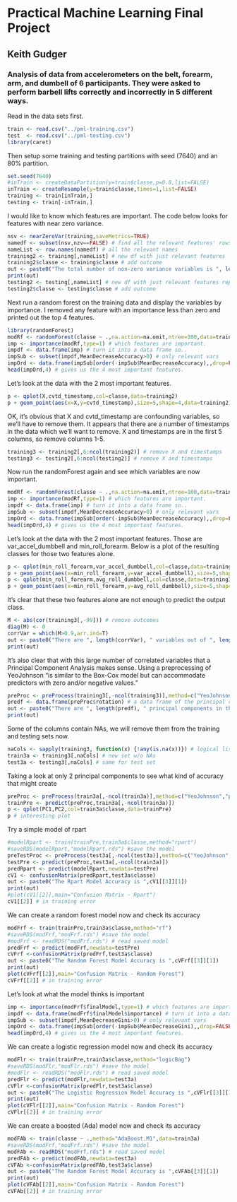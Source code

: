 # Practical Machine Learning Final Project
## Keith Gudger
### Analysis of data from accelerometers on the belt, forearm, arm, and dumbell of 6 participants. They were asked to perform barbell lifts correctly and incorrectly in 5 different ways. 

Read in the data sets first.
```r
train <- read.csv("../pml-training.csv")
test  <- read.csv("../pml-testing.csv")
library(caret)
```
Then setup some training and testing partitions with seed (7640) and an 80% partition.
```r
set.seed(7640)
#inTrain <- createDataPartition(y=train$classe,p=0.8,list=FALSE)
inTrain <- createResample(y=train$classe,times=1,list=FALSE)
training <- train[inTrain,]
testing <- train[-inTrain,]
```
I would like to know which features are important.  The code below looks for features with near zero variance.
```r
nsv <- nearZeroVar(training,saveMetrics=TRUE)
namedf <- subset(nsv,nzv==FALSE) # find all the relevant features' rows
nameList <- row.names(namedf) # all the relevant names
training2 <- training[,nameList] # new df with just relevant features
training2$classe <- training$classe # add outcome
out <- paste0("The total number of non-zero variance variables is ", length(nameList))
print(out)
testing2 <- testing[,nameList] # new df with just relevant features repeated on test set
testing2$classe <- testing$classe # add outcome
```
Next run a random forest on the training data and display the variables by importance.  I removed any feature with an importance less than zero and printed out the top 4 features.
```r
library(randomForest)
modRf <- randomForest(classe ~ .,na.action=na.omit,ntree=100,data=training2,prox=TRUE,importance=TRUE)
imp <- importance(modRf,type=1) # which features are important.
impdf <- data.frame(imp) # turn it into a data frame so..
impSub <- subset(impdf,MeanDecreaseAccuracy>0) # only relevant vars
impOrd <- data.frame(impSub[order(-impSub$MeanDecreaseAccuracy),,drop=FALSE])
head(impOrd,4) # gives us the 4 most important features.
```
Let's look at the data with the 2 most important features.
```r
p <- qplot(X,cvtd_timestamp,col=classe,data=training2)
p + geom_point(aes(x=X,y=cvtd_timestamp),size=5,shape=4,data=training2)
```
OK, it's obvious that X and cvtd_timestamp are confounding variables, so we'll have to remove them.  It appears that there are a number of timestamps in the data which we'll want to remove.  X and timestamps are in the first 5 columns, so remove columns 1-5.
```r
training3 <- training2[,6:ncol(training2)] # remove X and timestamps
testing3 <- testing2[,6:ncol(testing2)] # remove X and timestamps
```
Now run the randomForest again and see which variables are now important.
```r
modRf <- randomForest(classe ~ .,na.action=na.omit,ntree=100,data=training3,prox=TRUE,importance=TRUE)
imp <- importance(modRf,type=1) # which features are important.
impdf <- data.frame(imp) # turn it into a data frame so..
impSub <- subset(impdf,MeanDecreaseAccuracy>0) # only relevant vars
impOrd <- data.frame(impSub[order(-impSub$MeanDecreaseAccuracy),,drop=FALSE])
head(impOrd,4) # gives us the 4 most important features.
```
Let's look at the data with the 2 most important features.  Those are var_accel_dumbbell and min_roll_forearm.  Below is a plot of the resulting classes for those two features alone.
```r
p <- qplot(min_roll_forearm,var_accel_dumbbell,col=classe,data=training3)
p + geom_point(aes(x=min_roll_forearm,y=var_accel_dumbbell),size=5,shape=4,data=training3)
p <- qplot(min_roll_forearm,avg_roll_dumbbell,col=classe,data=training3)
p + geom_point(aes(x=min_roll_forearm,y=avg_roll_dumbbell),size=5,shape=4,data=training3)
```
It's clear that these two features alone are not enough to predict the output class.  
```r
M <- abs(cor(training3[,-99])) # remove outcomes
diag(M) <- 0
corrVar = which(M>0.9,arr.ind=T)
out <- paste0("There are ", length(corrVar), " variables out of ", length(training3), " total with a correlation greater than 90%")
print(out)
```
It's also clear that with this large number of correlated variables that a Principal Component Analysis makes sense.  Using a preprocessing of YeoJohnson "is similar to the Box-Cox model but can accommodate predictors with zero and/or negative values."
```r
preProc <- preProcess(training3[,-ncol(training3)],method=c("YeoJohnson","pca"),thresh=0.95)
predf <- data.frame(preProc$rotation) # a data frame of the principal components
out <- paste0("There are ", length(predf), " principal components in the data")
print(out)
```
Some of the columns contain NAs, we will remove them from the training and testing sets now.
```r
naCols <- sapply(training3, function(x) {!any(is.na(x))}) # logical listing of those columnds w/o NAs
train3a <- training3[,naCols] # new set w/o NAs
test3a <- testing3[,naCols] # same for test set
```
Taking a look at only 2 principal components to see what kind of accuracy that might create
```r
preProc <- preProcess(train3a[,-ncol(train3a)],method=c("YeoJohnson","pca"),thresh=0.95,pcaComp=2)
trainPre <- predict(preProc,train3a[,-ncol(train3a)])
p <- qplot(PC1,PC2,col=train3a$classe,data=trainPre)
p # interesting plot
```
Try a simple model of rpart
```r
#modelRpart <- train(trainPre,train3a$classe,method="rpart")
#saveRDS(modelRpart,"modelRpart.rds") #save the model
preTestProc <- preProcess(test3a[,-ncol(test3a)],method=c("YeoJohnson","pca"),thresh=0.95)
testPre <- predict(preProc,test3a[,-ncol(train3a)])
predRpart <- predict(modelRpart,newdata=testPre)
cV1 <- confusionMatrix(predRpart,test3a$classe)
out <- paste0("The Rpart Model Accuracy is ",cV1[[3]][1])
print(out)
#plot(cV1[[2]],main="Confusion Matrix - Rpart")
cV1[[2]] # in training error
```
We can create a random forest model now and check its accuracy
```r
modFrf <- train(trainPre,train3a$classe,method="rf")
#saveRDS(modFrf,"modFrf.rds") #save the model
#modFrf <- readRDS("modFrf.rds") # read saved model
predFrf <- predict(modFrf,newdata=testPre)
cVFrf <-confusionMatrix(predFrf,test3a$classe)
out <- paste0("The Random Forest Model Accuracy is ",cVFrf[[3]][1])
print(out)
plot(cVFrf[[2]],main="Confusion Matrix - Random Forest")
cVFrf[[2]] # in training error
```

Let's look at what the model thinks is important
```r
imp <- importance(modFrf$finalModel,type=1) # which features are important.
impdf <- data.frame(modFrf$finalModel$importance) # turn it into a data frame so..
impSub <- subset(impdf,MeanDecreaseGini>0) # only relevant vars
impOrd <- data.frame(impSub[order(-impSub$MeanDecreaseGini),,drop=FALSE])
head(impOrd,4) # gives us the 4 most important features.
```
We can create a logistic regression model now and check its accuracy
```r
modFlr <- train(trainPre,train3a$classe,method="logicBag")
#saveRDS(modFlr,"modFlr.rds") #save the model
#modFlr <- readRDS("modFlr.rds") # read saved model
predFlr <- predict(modFlr,newdata=test3a)
cVFlr <-confusionMatrix(predFlr,test3a$classe)
out <- paste0("The Logistic Regression Model Accuracy is ",cVFlr[[3]][1])
print(out)
plot(cVFlr[[2]],main="Confusion Matrix - Random Forest")
cVFlr[[2]] # in training error
```
We can create a boosted (Ada) model now and check its accuracy
```r
modFAb <- train(classe ~ .,method="AdaBoost.M1",data=train3a)
#saveRDS(modFrf,"modFrf.rds") #save the model
modFAb <- readRDS("modFrf.rds") # read saved model
predFAb <- predict(modFAb,newdata=test3a)
cVFAb <-confusionMatrix(predFAb,test3a$classe)
out <- paste0("The Random Forest Model Accuracy is ",cVFAb[[3]][1])
print(out)
plot(cVFAb[[2]],main="Confusion Matrix - Random Forest")
cVFAb[[2]] # in training error
```